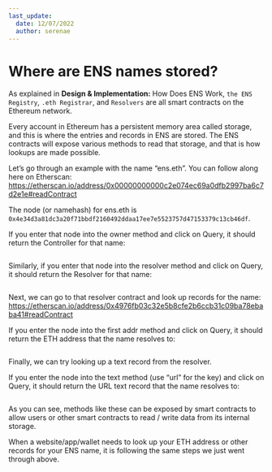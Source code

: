 ```yaml
---
last_update:
  date: 12/07/2022
  author: serenae
---
```



# Where are ENS names stored?
As explained in <Link to="how-ens-works"><b>Design & Implementation:</b></Link> How Does ENS Work, `the ENS Registry`, `.eth Registrar`, and `Resolvers` are all smart contracts on the Ethereum network.

Every account in Ethereum has a persistent memory area called storage, and this is where the entries and records in ENS are stored. The ENS contracts will expose various methods to read that storage, and that is how lookups are made possible.

Let’s go through an example with the name “ens.eth”. You can follow along here on Etherscan: https://etherscan.io/address/0x00000000000c2e074ec69a0dfb2997ba6c7d2e1e#readContract

The node (or namehash) for ens.eth is `0x4e34d3a81dc3a20f71bbdf2160492ddaa17ee7e5523757d47153379c13cb46df`.

If you enter that node into the owner method and click on Query, it should return the Controller for that name:

<BrowserWindow url="etherscan.io">
  <Image img="/img/where-are-ens-names-stored-1.png"/>
</BrowserWindow>

Similarly, if you enter that node into the resolver method and click on Query, it should return the Resolver for that name:

<BrowserWindow url="etherscan.io">
  <Image img="/img/where-are-ens-names-stored-2.png"/>
</BrowserWindow>

Next, we can go to that resolver contract and look up records for the name: https://etherscan.io/address/0x4976fb03c32e5b8cfe2b6ccb31c09ba78ebaba41#readContract

If you enter the node into the first addr method and click on Query, it should return the ETH address that the name resolves to:

<BrowserWindow url="etherscan.io">
  <Image img="/img/where-are-ens-names-stored-3.png"/>
</BrowserWindow>

Finally, we can try looking up a text record from the resolver.

If you enter the node into the text method (use “url” for the key) and click on Query, it should return the URL text record that the name resolves to:

<BrowserWindow url="etherscan.io">
  <Image img="/img/where-are-ens-names-stored-4.png"/>
</BrowserWindow>

As you can see, methods like these can be exposed by smart contracts to allow users or other smart contracts to read / write data from its internal storage.

When a website/app/wallet needs to look up your ETH address or other records for your ENS name, it is following the same steps we just went through above.
